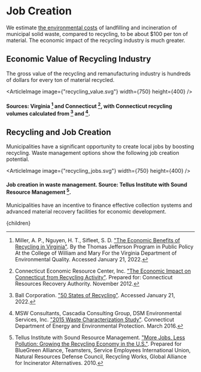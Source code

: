 


# Job Creation

We estimate [the environmental costs](http://urbancruiseship.org/solution/waste/landfill_tax) of landfilling and incineration of municipal solid waste, compared to recycling, to be about $100 per ton of material. The economic impact of the recycling industry is much greater.

## Economic Value of Recycling Industry
The gross value of the recycling and remanufacturing industry is hundreds of dollars for every ton of material recycled.

<ArticleImage image={"recycling_value.svg"} width={750} height={400} />
#### Sources: Virginia [^3] and Connecticut [^2], with Connecticut recycling volumes calculated from [^1] and [^4].

## Recycling and Job Creation
Municipalities have a significant opportunity to create local jobs by boosting recycling. Waste management options show the following job creation potential.

<ArticleImage image={"recycling_jobs.svg"} width={750} height={400} />
#### Job creation in waste management. Source: Tellus Institute with Sound Resource Management [^5].

Municipalities have an incentive to finance effective collection systems and advanced material recovery facilities for economic development.

[^1]: Ball Corporation. ["50 States of Recycling"](https://www.ball.com/sustainability/real-circularity/50-states-of-recycling). Accessed January 21, 2022.

[^2]: Connecticut Economic Resource Center, Inc. ["The Economic Impact on Connecticut from Recycling Activity"](http://www.crra.org/documents/press/Press%20kit/CERC_recycling_economic_impact_study_executive_summary_11-27-2012.pdf). Prepared for: Connecticut Resources Recovery Authority. November 2012.

[^3]: Miller, A. P., Nguyen, H. T., Sifleet, S. D. ["The Economic Benefits of Recycling in Virginia"](https://www.wm.edu/as/publicpolicy/documents/prs/deq.pdf). By the Thomas Jefferson Program in Public Policy At the College of William and Mary For the Virginia Department of Environmental Quality. Accessed January 21, 2022.

[^4]: MSW Consultants, Cascadia Consulting Group, DSM Environmental Services, Inc. ["2015 Waste Characterization Study"](https://portal.ct.gov/-/media/DEEP/waste_management_and_disposal/Solid_Waste_Management_Plan/CMMSFinal2015MSWCharacterizationStudypdf.pdf?la=en). Connecticut Department of Energy and Environmental Protection. March 2016.

[^5]: Tellus Institute with Sound Resource Management. ["More Jobs, Less Pollution: Growing the Recycling Economy in the U.S."](http://www.nrdc.org/business/guides/recyclingreport.asp). Prepared for BlueGreen Alliance, Teamsters, Service Employees International Union, Natural Resources Defense Council, Recycling Works, Global Alliance for Incinerator Alternatives. 2010.

  <Article 
    focusAreaUrl={focusAreaUrl} 
    hierarchy={hierarchy} 
    site={site}
  >
    {children}
  </Article>